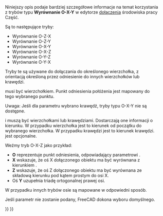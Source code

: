 <languages/>
Niniejszy opis podaje bardziej szczegółowe informacje na temat korzystania z trybów typu '''Wyrównanie O-X-Y''' w edytorze [[Part_EditAttachment/pl|dołączenia]] środowiska pracy Część.

Są to następujące tryby:
* Wyrównanie O-Z-X
* Wyrównanie O-Z-Y
* Wyrównanie O-X-Y
* Wyrównanie O-X-Z
* Wyrównanie O-Y-Z
* Wyrównanie O-Y-X

Tryby te są używane do dołączania do określonego wierzchołka, z orientacją określoną przez odniesienie do innych wierzchołków lub krawędzi.

{{Button|Odniesienie1}} musi być wierzchołkiem. Punkt odniesienia połóżenia jest mapowany do tego wybranego punktu. 

Uwaga: Jeśli dla parametru {{Button|Odniesienie1}} wybrano krawędź, tryby typu O-X-Y nie są dostępne.

{{Button|Odniesienie 2}} i {{Button|Odniesienie 3}} muszą być wierzchołkami lub krawędziami. Dostarczają one informacji o kierunku. W przypadku wierzchołka jest to kierunek od początku do wybranego wierzchołka. W przypadku krawędzi jest to kierunek krawędzi. {{Button|Odniesienie 3}} jest opcjonalne.

Weźmy tryb O-X-Z jako przykład:
*'''O''' reprezentuje punkt odniesienia, odpowiadający parametrowi {{Button|Odniesienie 1}}.
*'''X''' wskazuje, że oś X dołączonego obiektu ma być wyrównana z kierunkiem {{Button|Odniesienie 2}}.
*'''Z''' wskazuje, że oś Z dołączonego obiektu ma być wyrównana ze składową kierunku {{Button|Odniesienie 3}} pod kątem prostym do osi X.
*Oś '''Y''' uzupełnia triadę ortogonalnej prawej osi.

W przypadku innych trybów osie są mapowane w odpowiedni sposób.

Jeśli parametr {{Button|Odniesienie 3}} nie zostanie podany, FreeCAD dokona wyboru domyślnego.


{{Part_Tools_navi{{#translation:}}}}
{{Userdocnavi{{#translation:}}}}